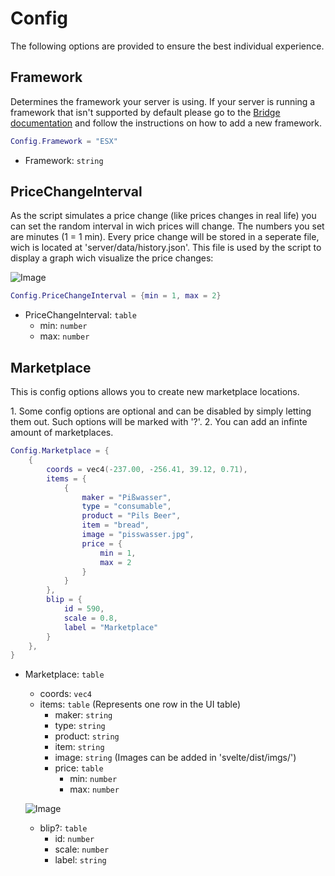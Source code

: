 
# Config

The following options are provided to ensure the best individual experience.

## Framework

Determines the framework your server is using. If your server is running a framework that isn't supported by default please go to the [Bridge documentation](./3_Bridge) and follow the instructions on how to add a new framework.

```lua copy
Config.Framework = "ESX"
```

- Framework: `string`

## PriceChangeInterval

As the script simulates a price change (like prices changes in real life) you can set the random interval in wich prices will change. The numbers you set are minutes (1 = 1 min).
Every price change will be stored in a seperate file, wich is located at 'server/data/history.json'. This file is used by the script to display a graph wich visualize the price changes:

![Image](../../../public/imgs/graph.png)

```lua copy
Config.PriceChangeInterval = {min = 1, max = 2}
```

- PriceChangeInterval: `table`
    - min: `number`
    - max: `number`

## Marketplace

This is config options allows you to create new marketplace locations. 

<Callout type="warning">
    1. Some config options are optional and can be disabled by simply letting them out. Such options will be marked with '?'.
    2. You can add an infinte amount of marketplaces.
</Callout>

```lua copy
Config.Marketplace = {
    {
        coords = vec4(-237.00, -256.41, 39.12, 0.71),
        items = {
            {
                maker = "Pißwasser", 
                type = "consumable", 
                product = "Pils Beer", 
                item = "bread", 
                image = "pisswasser.jpg", 
                price = {
                    min = 1, 
                    max = 2
                }
            }
        },
        blip = {
            id = 590,
            scale = 0.8,
            label = "Marketplace"
        }
    },
}
```

- Marketplace: `table`
    - coords: `vec4`
    - items: `table` (Represents one row in the UI table)
        - maker: `string`
        - type: `string`
        - product: `string`
        - item: `string`
        - image: `string` (Images can be added in 'svelte/dist/imgs/')
        - price: `table`
            - min: `number`
            - max: `number`

    ![Image](../../../public/imgs/marketplace-table.png)

    - blip?: `table`
        - id: `number`
        - scale: `number`
        - label: `string`

